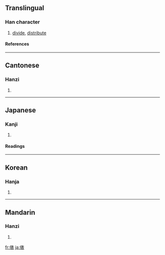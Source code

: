 ==Translingual==
===Han character===
{{Han char|rn=9|rad=人|as=08|sn=10|four=2523<sub>2</sub>|canj=人手一女 (OQMV)}}
# [[divide]], [[distribute]]
====References====
{{Han ref|kx=0106.140|dkj=00730|dj=0226.090|hdz=10170.030|uh=4FF5|ud=20469|bh=D0CF|bd=53455}}
----
==Cantonese==
===Hanzi===
{{yue-hanzi|jyut=|y=biu3}}
# {{defn|Cantonese}}
----
==Japanese==
===Kanji===
{{ja-kanji|grade=5|rs=人08}}
# {{defn|Japanese}} 
====Readings====
{{ja-readings|on=[[ひょう]] (hyō)|kun=[[たわら]] (tawara)}}
----
==Korean==
===Hanja===
{{ko-hanja|hangeul=표|rv=pyo|mr=p'yo}}
# {{defn|Korean}}
----
==Mandarin==
===Hanzi===
{{cmn-hanzi|pin=[[biào]] ([[biao4]])|wg=piao<sup>4</sup>}}
# {{defn|Mandarin}}

[[fr:俵]]
[[ja:俵]]